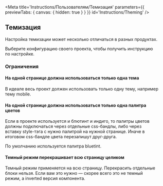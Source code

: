 

<Meta
    title='Instructions/Пользователям/Темизация'
    parameters={{ previewTabs: { canvas: { hidden: true } } }}
    id='Instructions/Theming'
/>

## Темизация

Настройка темизации может несколько отличаться в разных продуктах.

Выберите конфигурацию своего проекта, чтобы получить инструкцию по настройке.

<ThemingWizard />

### Ограничения

#### На одной странице должна использоваться только **одна тема**

В идеале весь проект должен использовать только одну тему, например тему mobile.

#### На одной странице должна использоваться только **одна палитра цветов**

Если в проекте используется и блютинт и индиго, то палитры цветов должны подключаться через отдельные css-бандлы, либо через вставку style-тэга с нужно палитрой на нужной странице.
Иначе в итоговом css-бандле цвета перезапишут друг-друга.

По умолчанию используется палитра bluetint.

#### Темный режим перекрашивает всю страницу целиком

Темный режим применяется на всю страницу. Перекрасить отдельные блоки нельзя. Если вам это нужно — скорее всего это не темный режим, а inverted версия компонента.
